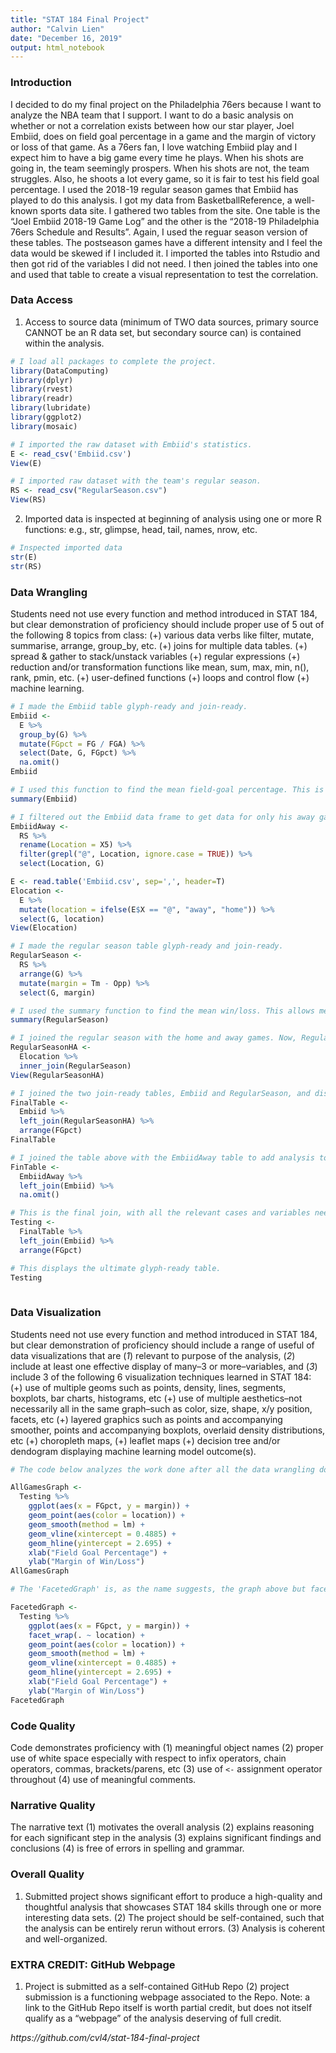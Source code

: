 ```yaml
---
title: "STAT 184 Final Project"
author: "Calvin Lien"
date: "December 16, 2019"
output: html_notebook
---
```

### Introduction

I decided to do my final project on the Philadelphia 76ers because I want to analyze the NBA team that I support. I want to do a basic analysis on whether or not a correlation exists between how our star player, Joel Embiid, does on field goal percentage in a game and the margin of victory or loss of that game. As a 76ers fan, I love watching Embiid play and I expect him to have a big game every time he plays. When his shots are going in, the team seemingly prospers. When his shots are not, the team struggles. Also, he shoots a lot every game, so it is fair to test his field goal percentage. I used the 2018-19 regular season games that Embiid has played to do this analysis. I got my data from BasketballReference, a well-known sports data site. I gathered two tables from the site. One table is the "Joel Embiid 2018-19 Game Log" and the other is the "2018-19 Philadelphia 76ers Schedule and Results". Again, I used the reguar season version of these tables. The postseason games have a different intensity and I feel the data would be skewed if I included it. I imported the tables into Rstudio and then got rid of the variables I did not need. I then joined the tables into one and used that table to create a visual representation to test the correlation.

### Data Access

1) Access to source data (minimum of TWO data sources, primary source CANNOT be an R data set, but secondary source can) is contained within the analysis.
```r
# I load all packages to complete the project.
library(DataComputing)
library(dplyr)
library(rvest)
library(readr)
library(lubridate)
library(ggplot2)
library(mosaic)

# I imported the raw dataset with Embiid's statistics.
E <- read_csv('Embiid.csv')
View(E)

# I imported raw dataset with the team's regular season.
RS <- read_csv("RegularSeason.csv")
View(RS)
```

2) Imported data is inspected at beginning of analysis using one or more R functions: e.g., str, glimpse, head, tail, names, nrow, etc.
```r
# Inspected imported data
str(E)
str(RS)
```

### Data Wrangling

Students need not use every function and method introduced in STAT 184, but clear demonstration of proficiency should include proper use of 5 out of the following 8 topics from class: (+) various data verbs like filter, mutate, summarise, arrange, group_by, etc. (+) joins for multiple data tables. (+) spread & gather to stack/unstack variables (+) regular expressions (+) reduction and/or transformation functions like mean, sum, max, min, n(), rank, pmin, etc. (+) user-defined functions (+) loops and control flow (+) machine learning.

```r
# I made the Embiid table glyph-ready and join-ready.
Embiid <-
  E %>%
  group_by(G) %>%
  mutate(FGpct = FG / FGA) %>%
  select(Date, G, FGpct) %>%
  na.omit()
Embiid

# I used this function to find the mean field-goal percentage. This is used to compare various points on the graph.
summary(Embiid)

# I filtered out the Embiid data frame to get data for only his away games.
EmbiidAway <-
  RS %>%
  rename(Location = X5) %>%
  filter(grepl("@", Location, ignore.case = TRUE)) %>%
  select(Location, G)

E <- read.table('Embiid.csv', sep=',', header=T)
Elocation <-
  E %>%
  mutate(location = ifelse(E$X == "@", "away", "home")) %>%
  select(G, location)
View(Elocation)

# I made the regular season table glyph-ready and join-ready.
RegularSeason <-
  RS %>%
  arrange(G) %>%
  mutate(margin = Tm - Opp) %>%
  select(G, margin)

# I used the summary function to find the mean win/loss. This allows me to compare various points on the graph.
summary(RegularSeason)

# I joined the regular season with the home and away games. Now, RegularSeason has the location.
RegularSeasonHA <-
  Elocation %>%
  inner_join(RegularSeason)
View(RegularSeasonHA)

# I joined the two join-ready tables, Embiid and RegularSeason, and displayed it.
FinalTable <-
  Embiid %>%
  left_join(RegularSeasonHA) %>%
  arrange(FGpct)
FinalTable

# I joined the table above with the EmbiidAway table to add analysis to home and away games.
FinTable <-
  EmbiidAway %>%
  left_join(Embiid) %>%
  na.omit()

# This is the final join, with all the relevant cases and variables needed to do the data visualization part of this project.
Testing <-
  FinalTable %>%
  left_join(Embiid) %>%
  arrange(FGpct)

# This displays the ultimate glyph-ready table.
Testing
  
```

### Data Visualization

Students need not use every function and method introduced in STAT 184, but clear demonstration of proficiency should include a range of useful of data visualizations that are (*1*) relevant to purpose of the analysis, (*2*) include at least one effective display of many--3 or more--variables, and (*3*) include 3 of the following 6 visualization techniques learned in STAT 184: (+) use of multiple geoms such as points, density, lines, segments, boxplots, bar charts, histograms, etc (+) use of multiple aesthetics--not necessarily all in the same graph--such as color, size, shape, x/y position, facets, etc (+) layered graphics such as points and accompanying smoother, points and accompanying boxplots, overlaid density distributions, etc (+) choropleth maps, (+) leaflet maps (+) decision tree and/or dendogram displaying machine learning model outcome(s).
```r
# The code below analyzes the work done after all the data wrangling done above. The data visualization here uses the result of the joined tables with the relevant information. I plotted the field goal percentage against the margin of win or loss to see if a correlation exists between Joel Embiid's field goal percentage and the team's margin of victory or defeat. I also put the average of the two axes for reference. Here, after using the reduction functions, we find that Embiid's overall field goal percentage is 0.4885. The average win/loss margin is 2.695. For the "AllGamesGraph", I put all the games that Embiid has played in the 2018-19 regular season in one plot. With no coursework on linear regression done, I see that a very weak negative correlation exists.

AllGamesGraph <-
  Testing %>%
    ggplot(aes(x = FGpct, y = margin)) +
    geom_point(aes(color = location)) +
    geom_smooth(method = lm) +
    geom_vline(xintercept = 0.4885) +
    geom_hline(yintercept = 2.695) +
    xlab("Field Goal Percentage") +
    ylab("Margin of Win/Loss")
AllGamesGraph

# The 'FacetedGraph' is, as the name suggests, the graph above but faceted based on location. It is known that Embiid loves his home fans, so this might assume that a positive correlation should exist. Well, it really ended up being very close. The only major difference is that the team overall does better with home games than away games. The line of best fit only shifts downward for away games. In my opinion, this graph allows me to make a weak conclusion that the team's winning margin goes down as Embiid shoots better. The additional smoothing allows me to see the range of field goal percentages. Embiid has a wider range at home than away, but tends to shoot better at home. Back to the overall analysis, the negative correlation might suggest that the other players on the team might be having a bad game offensively in games where they do not blow out their opponents. In these games, they might be relying on Embiid to have a monster performance. In basketball, a player cannot carry their team (unless that player is LeBron James), so the team needs to do well to win a game. More in-deph analysis in the project is possible if we want to be more complex. For example, we could look at the opposing team's power index as a factor. This project is looking at every opponent equally. However, it is much more likely that Embiid will have a monster performance against the team below a 0.500 record than a team above it. The Los Angeles Clippers, for example, are not on the same level defensively as the New York Knicks. Also, when Embiid does not shoot well, this might allow the rest of the team to collectively score more points. This would increase the points scored, or hopefully, the margin of victory assuming the opposing team did not score as much. Overall, Embiid's field goal percentage is not a good metric to compare the team's margin of victory or defeat. A better statistic to use would be his plus-minus statistic, which accounts for the net changes in score when he is either on or off the court. It was interesting to see how one of Embiid's offensive statistics compare to the team's margin of win or loss, however.

FacetedGraph <-
  Testing %>%
    ggplot(aes(x = FGpct, y = margin)) +
    facet_wrap(. ~ location) +
    geom_point(aes(color = location)) +
    geom_smooth(method = lm) +
    geom_vline(xintercept = 0.4885) +
    geom_hline(yintercept = 2.695) +
    xlab("Field Goal Percentage") +
    ylab("Margin of Win/Loss")
FacetedGraph
```

### Code Quality

Code demonstrates proficiency with (1) meaningful object names (2) proper use of white space especially with respect to infix operators, chain operators, commas, brackets/parens, etc (3) use of `<-` assignment operator throughout (4) use of meaningful comments.

### Narrative Quality

The narrative text (1) motivates the overall analysis (2) explains reasoning for each significant step in the analysis (3) explains significant findings and conclusions (4) is free of errors in spelling and grammar.

### Overall Quality

(1) Submitted project shows significant effort to produce a high-quality and thoughtful analysis that showcases STAT 184 skills through one or more interesting data sets. (2) The project should be self-contained, such that the analysis can be entirely rerun without errors. (3) Analysis is coherent and well-organized.

### EXTRA CREDIT: GitHub Webpage

(1) Project is submitted as a self-contained GitHub Repo (2) project submission is a functioning webpage associated to the Repo. Note: a link to the GitHub Repo itself is worth partial credit, but does not itself qualify as a "webpage" of the analysis deserving of full credit.

*https://github.com/cvl4/stat-184-final-project*